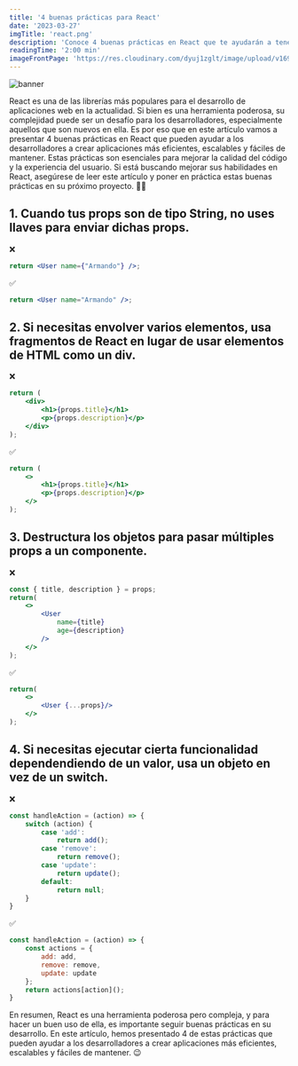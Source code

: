 ```yaml
---
title: '4 buenas prácticas para React'
date: '2023-03-27'
imgTitle: 'react.png'
description: 'Conoce 4 buenas prácticas en React que te ayudarán a tener un código mucho más accesible.⚡'
readingTime: '2:00 min'
imageFrontPage: 'https://res.cloudinary.com/dyuj1zglt/image/upload/v1699769684/publicaciones%20del%20blog/orpuoh0psxdlzjtbdwts.png'
---
```


![banner](https://res.cloudinary.com/dyuj1zglt/image/upload/v1699769684/publicaciones%20del%20blog/orpuoh0psxdlzjtbdwts.png)

React es una de las librerías más populares para el desarrollo de aplicaciones web en la actualidad. Si bien es una herramienta poderosa, 
su complejidad puede ser un desafío para los desarrolladores, especialmente aquellos que son nuevos en ella. Es por eso que en este artículo 
vamos a presentar 4 buenas prácticas en React que pueden ayudar a los desarrolladores a crear aplicaciones más eficientes, escalables y fáciles de mantener. 
Estas prácticas son esenciales para mejorar la calidad del código y la experiencia del usuario. Si está buscando mejorar sus habilidades en React, 
asegúrese de leer este artículo y poner en práctica estas buenas prácticas en su próximo proyecto. 👨‍💻

## 1. Cuando tus props son de tipo String, no uses llaves para enviar dichas props.

❌

```jsx
return <User name={"Armando"} />;
```

✅

```jsx
return <User name="Armando" />;
```

## 2. Si necesitas envolver varios elementos, usa fragmentos de React en lugar de usar elementos de HTML como un div.

❌

```jsx
return (
    <div>
        <h1>{props.title}</h1>
        <p>{props.description}</p>
    </div>
);
```

✅

```jsx
return (
    <>
        <h1>{props.title}</h1>
        <p>{props.description}</p>
    </>
);
```

## 3. Destructura los objetos para pasar múltiples props a un componente.

❌

```jsx
const { title, description } = props;
return(
    <>
        <User 
            name={title} 
            age={description} 
        />
    </>
);
```

✅

```jsx
return(
    <>
        <User {...props}/>
    </>
);
```

## 4. Si necesitas ejecutar cierta funcionalidad dependendiendo de un valor, usa un objeto en vez de un switch.

❌

```jsx
const handleAction = (action) => {
    switch (action) {
        case 'add':
            return add();
        case 'remove':
            return remove();
        case 'update':
            return update();
        default:
            return null;
    }
}
```

✅

```jsx
const handleAction = (action) => {
    const actions = {
        add: add,
        remove: remove,
        update: update
    };
    return actions[action]();
}
```

En resumen, React es una herramienta poderosa pero compleja, y para hacer un buen uso de ella, es importante seguir buenas 
prácticas en su desarrollo. En este artículo, hemos presentado 4 de estas prácticas que pueden ayudar a los desarrolladores a 
crear aplicaciones más eficientes, escalables y fáciles de mantener. 😉